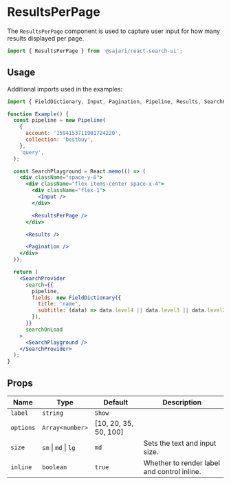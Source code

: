 
<SEO
  title="ResultsPerPage"
  description="The ResultsPerPage component is used to capture user input for how many results displayed per page."
/>

# ResultsPerPage

The `ResultsPerPage` component is used to capture user input for how many results displayed per page.

```js
import { ResultsPerPage } from '@sajari/react-search-ui';
```

## Usage

Additional imports used in the examples:

```js
import { FieldDictionary, Input, Pagination, Pipeline, Results, SearchProvider } from '@sajari/react-search-ui';
```

```jsx
function Example() {
  const pipeline = new Pipeline(
    {
      account: '1594153711901724220',
      collection: 'bestbuy',
    },
    'query',
  );

  const SearchPlayground = React.memo(() => (
    <div className="space-y-6">
      <div className="flex items-center space-x-4">
        <div className="flex-1">
          <Input />
        </div>

        <ResultsPerPage />
      </div>

      <Results />

      <Pagination />
    </div>
  ));

  return (
    <SearchProvider
      search={{
        pipeline,
        fields: new FieldDictionary({
          title: 'name',
          subtitle: (data) => data.level4 || data.level3 || data.level2 || data.level1 || data.brand,
        }),
      }}
      searchOnLoad
    >
      <SearchPlayground />
    </SearchProvider>
  );
}
```

## Props

| Name      | Type                 | Default               | Description                                 |
| --------- | -------------------- | --------------------- | ------------------------------------------- |
| `label`   | `string`             | `Show`                |                                             |
| `options` | `Array<number>`      | [10, 20, 35, 50, 100] |                                             |
| `size`    | `sm` \| `md` \| `lg` | `md`                  | Sets the text and input size.               |
| `inline`  | `boolean`            | `true`                | Whether to render label and control inline. |
